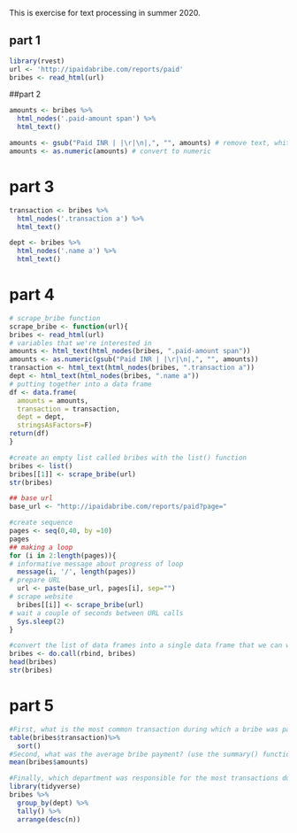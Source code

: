 This is exercise for text processing in summer 2020.

## part 1
```r
library(rvest)
url <- 'http://ipaidabribe.com/reports/paid'
bribes <- read_html(url)
```

##part 2
```r
amounts <- bribes %>%
  html_nodes('.paid-amount span') %>%
  html_text()

amounts <- gsub("Paid INR | |\r|\n|,", "", amounts) # remove text, white space, and commas
amounts <- as.numeric(amounts) # convert to numeric
```

# part 3
```r
transaction <- bribes %>%
  html_nodes('.transaction a') %>%
  html_text()

dept <- bribes %>%
  html_nodes('.name a') %>%
  html_text()
```
# part 4
```r
# scrape_bribe function
scrape_bribe <- function(url){
bribes <- read_html(url)
# variables that we're interested in
amounts <- html_text(html_nodes(bribes, ".paid-amount span"))
amounts <- as.numeric(gsub("Paid INR | |\r|\n|,", "", amounts))
transaction <- html_text(html_nodes(bribes, ".transaction a"))
dept <- html_text(html_nodes(bribes, ".name a"))
# putting together into a data frame
df <- data.frame(
  amounts = amounts,
  transaction = transaction,
  dept = dept,
  stringsAsFactors=F)
return(df)
}

#create an empty list called bribes with the list() function
bribes <- list()
bribes[[1]] <- scrape_bribe(url)
str(bribes)

## base url
base_url <- "http://ipaidabribe.com/reports/paid?page="

#create sequence
pages <- seq(0,40, by =10)
pages
## making a loop
for (i in 2:length(pages)){
# informative message about progress of loop
  message(i, '/', length(pages))
# prepare URL
  url <- paste(base_url, pages[i], sep="")
# scrape website
  bribes[[i]] <- scrape_bribe(url)
# wait a couple of seconds between URL calls
  Sys.sleep(2)
}

#convert the list of data frames into a single data frame that we can work with
bribes <- do.call(rbind, bribes)
head(bribes)
str(bribes)
```


# part 5
```r
#First, what is the most common transaction during which a bribe was paid? 
table(bribes$transaction)%>%
  sort()
#Second, what was the average bribe payment? (use the summary() function or the mean() function)
mean(bribes$amounts)

#Finally, which department was responsible for the most transactions during which a bribe occurred?
library(tidyverse)
bribes %>%
  group_by(dept) %>%
  tally() %>%
  arrange(desc(n))
```

